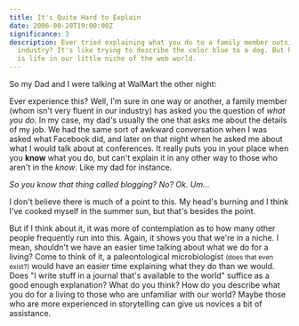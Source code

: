 ```yaml
---
title: It's Quite Hard to Explain
date: 2006-08-20T19:00:00Z
significance: 3
description: Ever tried explaining what you do to a family member outside the
  industry? It's like trying to describe the color blue to a dog. But hey, such
  is life in our little niche of the web world.
---
```


So my Dad and I were talking at WalMart the other night:

<dialog>
  <dt>Dad</dt>
  <dd>So how do you like your new job?</dd>
  <dt>Me</dt>
  <dd>It's great Dad, it's really fun.</dd>
  <dt>Dad</dt>
  <dd>So what does your company do again?</dd>
  <dd>_* Insert semi-blank look._</dd>
  <dt>Me</dt>
  <dd>You know that thing that Steffi uses called LiveJournal?</dd>
  <dt>Dad</dt>
  <dd>Yeah.</dd>
  <dt>Me</dt>
  <dd>Well, the company makes a competitive product, which is WordPress.</dd>
  <dd>_* Insert nervous smile._</dd>
  <dt>Dad</dt>
  <dd>Oh okay.</dd>
</dialog>

Ever experience this? Well, I'm sure in one way or another, a family member (whom isn't very fluent in our industry) has asked you the question of _what you do_. In my case, my dad's usually the one that asks me about the details of my job. We had the same sort of awkward conversation when I was asked what Facebook did, and later on that night when he asked me about what I would talk about at conferences. It really puts you in your place when you **know** what you do, but can't explain it in any other way to those who aren't in the _know_. Like my dad for instance.

_So you know that thing called blogging? No? Ok. Um..._

I don't believe there is much of a point to this. My head's burning and I think I've cooked myself in the summer sun, but that's besides the point.

But if I think about it, it was more of contemplation as to how many other people frequently run into this. Again, it shows you that we're in a niche. I mean, shouldn't we have an easier time talking about what we do for a living? Come to think of it, a paleontological microbiologist <small>(does that even exist?)</small> would have an easier time explaining what they do than we would. Does "I write stuff in a journal that's available to the world" suffice as a good enough explanation? What do you think? How do you describe what you do for a living to those who are unfamiliar with our world? Maybe those who are more experienced in storytelling can give us novices a bit of assistance.
